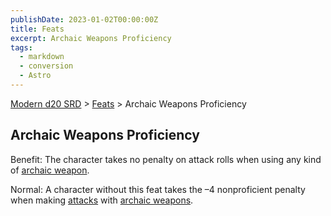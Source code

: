 ```yaml
---
publishDate: 2023-01-02T00:00:00Z
title: Feats
excerpt: Archaic Weapons Proficiency
tags:
  - markdown
  - conversion
  - Astro
---
```


[Modern d20 SRD](/#modernD20) > [Feats](modern-d20-srd-feats-index) > Archaic Weapons Proficiency

## Archaic Weapons Proficiency

Benefit: The character takes no penalty on attack rolls when using any kind of [archaic weapon](modern-d20-srd-equipment-weapons-archaic).

Normal: A character without this feat takes the –4 non­proficient penalty when making [attacks](modern-d20-srd-combat-attack-roll) with [archaic weapons](modern-d20-srd-equipment-weapons-archaic).
